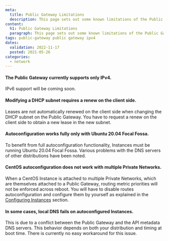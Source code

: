 ```yaml
---
meta:
  title: Public Gateway Limitations
  description: This page sets out some known limitations of the Public Gateway
content:
  h1: Public Gateway Limitations
  paragraph: This page sets out some known limitations of the Public Gateway
tags: public-gateway public gateway ipv4 
dates:
  validation: 2022-11-17
  posted: 2021-05-26
categories:
  - network
---
```


#### The Public Gateway currently supports only IPv4.

IPv6 support will be coming soon.

#### Modifying a DHCP subnet requires a renew on the client side.

Leases are not automatically renewed on the client side when changing the DHCP subnet on the Public Gateway. You have to request a renew on the client side to obtain a new lease in the new subnet.

#### Autoconfiguration works fully only with Ubuntu 20.04 Focal Fossa.

To benefit from full autoconfiguration functionality, Instances must be running Ubuntu 20.04 Focal Fossa. Various problems with the DNS servers of other distributions have been noted.

#### CentOS autoconfiguration does not work with multiple Private Networks.

When a CentOS Instance is attached to multiple Private Networks, which are themselves attached to a Public Gateway, routing metric priorities will not be enforced across reboot. You will have to disable routes autoconfiguration and configure them by yourself as explained in the [Configuring Instances](/network/public-gateways/how-to/configure-instances-public-gw#how-to-take-advantage-of-auto-configuration) section.

#### In some cases, local DNS fails on autoconfigured Instances.

This is due to a conflict between the Public Gateway and the API metadata DNS servers. This behavior depends on both your distribution and timing at boot time. There is currently no easy workaround for this issue.
